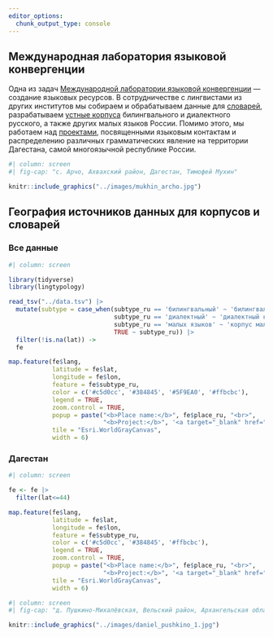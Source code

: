 ```yaml
---
editor_options: 
  chunk_output_type: console
---
```


## Международная лаборатория языковой конвергенции

Одна из задач [Международной лаборатории языковой конвергенции](https://ilcl.hse.ru/) --- создание языковых ресурсов. В сотрудничестве с лингвистами из других институтов мы собираем и обрабатываем данные для [словарей](resources.html#dictionaries-ru), разрабатываем [устные корпуса](resources.html#spoken-corpora-ru) билингвального и диалектного русского, а также других малых языков России. Помимо этого, мы работаем над [проектами](resources.html#other-ru), посвященными языковым контактам и распределению различных грамматических явление на территории Дагестана, самой многоязычной республике России.

```r
#| column: screen
#| fig-cap: "с. Арчо, Ахвахский район, Дагестан, Тимофей Мухин"

knitr::include_graphics("../images/mukhin_archo.jpg")
```


## География источников данных для корпусов и словарей

::: {.panel-tabset}

### Все данные

```r
#| column: screen

library(tidyverse)
library(lingtypology)

read_tsv("../data.tsv") |> 
  mutate(subtype = case_when(subtype_ru == 'билингвальный' ~ 'билингвальный корпус',
                             subtype_ru == 'диалектный' ~ 'диалектный корпус',
                             subtype_ru == 'малых языков' ~ 'корпус малых языков',
                             TRUE ~ subtype_ru)) |> 
  filter(!is.na(lat)) ->
  fe

map.feature(fe$lang,
            latitude = fe$lat,
            longitude = fe$lon,
            feature = fe$subtype_ru,
            color = c('#c5d0cc', '#384845', '#5F9EA0', '#ffbcbc'),
            legend = TRUE,
            zoom.control = TRUE,
            popup = paste("<b>Place name:</b>", fe$place_ru, "<br>",
                          "<b>Project:</b>", '<a target="_blank" href="', fe$link, '">', fe$name_ru),
            tile = "Esri.WorldGrayCanvas",
            width = 6)
```

### Дагестан

```r
#| column: screen

fe <- fe |> 
  filter(lat<=44)

map.feature(fe$lang,
            latitude = fe$lat,
            longitude = fe$lon,
            feature = fe$subtype_ru,
            color = c('#c5d0cc', '#384845', '#ffbcbc'),
            legend = TRUE,
            zoom.control = TRUE,
            popup = paste("<b>Place name:</b>", fe$place_ru, "<br>",
                          "<b>Project:</b>", '<a target="_blank" href="', fe$link, '">', fe$name_ru),
            tile = "Esri.WorldGrayCanvas",
            width = 6)
```

:::

```r
#| column: screen
#| fig-cap: "д. Пушкино-Михалёвская, Вельский район, Архангельская область, Михаил Даниэль"

knitr::include_graphics("../images/daniel_pushkino_1.jpg")
```
